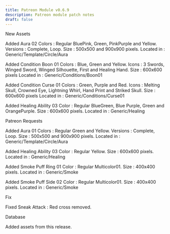 ```yaml
---
title: Patreon Module v0.6.9
description: Patreon module patch notes
draft: false
---
```


New Assets

Added Aura 02
Colors : Regular BluePink, Green, PinkPurple and Yellow.
Versions : Complete, Loop.
Size : 500x500 and 900x900 pixels.
Located in : Generic/Template/Circle/Aura

Added Condition Boon 01
Colors : Blue, Green and Yellow.
Icons : 3 Swords, Winged Sword, Winged Silhouette, First and Healing Hand.
Size : 600x600 pixels
Located in : Generic/Conditions/Boon01

Added Condition Curse 01
Colors : Green, Purple and Red.
Icons : Melting Skull, Crowned Eye, Lightning Whirl, Hand Print and Striked Skull.
Size : 600x600 pixels
Located in : Generic/Conditions/Curse01

Added Healing Ability 03
Color : Regular BlueGreen, Blue Purple, Green and OrangePurple.
Size : 600x600 pixels.
Located in : Generic/Healing

Patreon Requests

Added Aura 01
Colors : Regular Green and Yellow.
Versions : Complete, Loop.
Size : 500x500 and 900x900 pixels.
Located in : Generic/Template/Circle/Aura

Added Healing Ability 03
Color : Regular Yellow.
Size : 600x600 pixels.
Located in : Generic/Healing

Added Smoke Puff Ring 01
Color : Regular Multicolor01.
Size : 400x400 pixels.
Located in : Generic/Smoke

Added Smoke Puff Side 02
Color : Regular Multicolor01.
Size : 400x400 pixels.
Located in : Generic/Smoke

Fix

Fixed Sneak Attack : Red cross removed.

Database

Added assets from this release.







